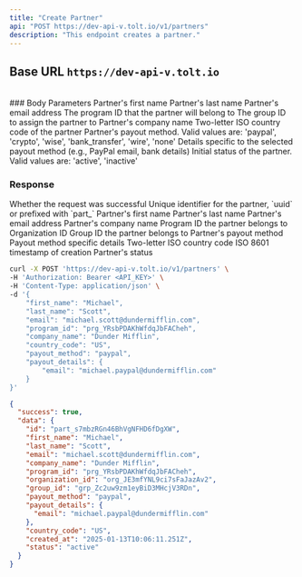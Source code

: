 ```yaml
---
title: "Create Partner"
api: "POST https://dev-api-v.tolt.io/v1/partners"
description: "This endpoint creates a partner."
---
```


## Base URL `https://dev-api-v.tolt.io`

<br />
### Body Parameters

<ParamField body="first_name*" type="string">
  Partner's first name
</ParamField>

<ParamField body="last_name*" type="string">
  Partner's last name
</ParamField>

<ParamField body="email*" type="string">
  Partner's email address
</ParamField>

<ParamField body="program_id*" type="string">
  The program ID that the partner will belong to
</ParamField>

<ParamField body="group_id" type="string - optional">
  The group ID to assign the partner to
</ParamField>

<ParamField body="company_name" type="string - optional">
  Partner's company name
</ParamField>

<ParamField body="country_code" type="string - optional">
  Two-letter ISO country code of the partner
</ParamField>

<ParamField body="payout_method" type="string - optional">
  Partner's payout method. Valid values are: 'paypal', 'crypto', 'wise',
  'bank_transfer', 'wire', 'none'
</ParamField>

<ParamField body="payout_details" type="object - optional">
  Details specific to the selected payout method (e.g., PayPal email, bank
  details)
</ParamField>

<ParamField body="status" type="string - optional">
  Initial status of the partner. Valid values are: 'active', 'inactive'
</ParamField>

### Response

<ResponseField name="success" type="boolean">
  Whether the request was successful
</ResponseField>

<ResponseField name="data" type="object">
  <Expandable title="properties" defaultOpen={true}>
    <ResponseField name="id" type="string">
      Unique identifier for the partner, `uuid` or prefixed with `part_`
    </ResponseField>
    <ResponseField name="first_name" type="string">
      Partner's first name
    </ResponseField>
    <ResponseField name="last_name" type="string">
      Partner's last name
    </ResponseField>
    <ResponseField name="email" type="string">
      Partner's email address
    </ResponseField>
    <ResponseField name="company_name" type="string">
      Partner's company name
    </ResponseField>
    <ResponseField name="program_id" type="string">
      Program ID the partner belongs to
    </ResponseField>
    <ResponseField name="organization_id" type="string">
      Organization ID
    </ResponseField>
    <ResponseField name="group_id" type="string">
      Group ID the partner belongs to
    </ResponseField>
    <ResponseField name="payout_method" type="string">
      Partner's payout method
    </ResponseField>
    <ResponseField name="payout_details" type="object">
      Payout method specific details
    </ResponseField>
    <ResponseField name="country_code" type="string">
      Two-letter ISO country code
    </ResponseField>
    <ResponseField name="created_at" type="string">
      ISO 8601 timestamp of creation
    </ResponseField>
    <ResponseField name="status" type="string">
      Partner's status
    </ResponseField>
  </Expandable>
</ResponseField>

<RequestExample>

```bash cURL
curl -X POST 'https://dev-api-v.tolt.io/v1/partners' \
-H 'Authorization: Bearer <API_KEY>' \
-H 'Content-Type: application/json' \
-d '{
    "first_name": "Michael",
    "last_name": "Scott",
    "email": "michael.scott@dundermifflin.com",
    "program_id": "prg_YRsbPDAKhWfdqJbFACheh",
    "company_name": "Dunder Mifflin",
    "country_code": "US",
    "payout_method": "paypal",
    "payout_details": {
        "email": "michael.paypal@dundermifflin.com"
    }
}'
```

</RequestExample>

<ResponseExample>

```json Response
{
  "success": true,
  "data": {
    "id": "part_s7mbzRGn46BhVgNFHD6fDgXW",
    "first_name": "Michael",
    "last_name": "Scott",
    "email": "michael.scott@dundermifflin.com",
    "company_name": "Dunder Mifflin",
    "program_id": "prg_YRsbPDAKhWfdqJbFACheh",
    "organization_id": "org_JE3mfYNL9ci7sFaJazAv2",
    "group_id": "grp_Zc2uw9zm1eyBiD3MHcjV3RDn",
    "payout_method": "paypal",
    "payout_details": {
      "email": "michael.paypal@dundermifflin.com"
    },
    "country_code": "US",
    "created_at": "2025-01-13T10:06:11.251Z",
    "status": "active"
  }
}
```

</ResponseExample>

